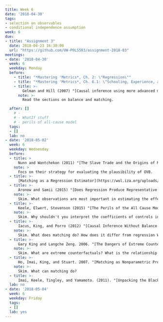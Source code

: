 ```yaml
---
title: Week 6
date: '2018-04-30'
tags:
- selection on observables
- conditional independence assumption
week: 6
due:
- title: "Assignment 3"
  date: 2018-04-23 16:30:00
  url: "https://github.com/UW-POLS503/assignment-2018-03"  
meetings:
- date: '2018-04-30'
  week: 6
  weekday: Monday
  before:
    - title: "*Mastering 'Metrics*, Ch. 2: \"Regression\""
    - title: "*Mastering 'Metrics*, Ch. 6.1: \"Schooling, Experience, and Earnings\""
    - title: >-
        Gelman and Hill (2007) "[Causal inference using more advanced models](http://www.stat.columbia.edu/~gelman/arm/chap10.pdf)", Chapter 10 in *Data Analysis Using Regression and Multilvel/Hierarchical Models*. 
      note: >-
        Read the sections on balance and matching.    

  after: []
    # - 
    # - WhatIf stuff
    # - perils of all-cause model
  tags:
  - []
  lab: no
- date: '2018-05-02'
  week: 6
  weekday: Wednesday
  before:
  - title: >
      Nunn and Wantchekon (2011) "[The Slave Trade and the Origins of Mistrust in Africa](https://dx.doi.org/10.1257/aer.101.7.3221)" *American Economic Review*.
    note: >
      Focs on their strategy for evaluating the plausibility of OVB.
  - title: >-
      [Matching as a Regression Estimator](https://wol.iza.org/uploads/articles/186/pdfs/matching-as-regression-estimator.pdf)
  - title: >-
      Aronow and Samii (2015) "[Does Regression Produce Representative Estimates of Causal Effects?](https://onlinelibrary.wiley.com/doi/abs/10.1111/ajps.12185)" *American Journal of Political Science*
    note: >-
      Skim. What observations are most important in estimating the effect of a coefficient? 
  - title: >-
      Keele, Elwert, Stevenson (2015) "[The Perils of the All Cause Model](https://csap.yale.edu/sites/default/files/files/keele.pdf)"
    note: >-
      Skim. Why shouldn't you interpret the coefficients of controls in a regression? 
  - title: >-
      Iacus, King, and Porro (2012) "[Causal Inference Without Balance Checking: Coarsened Exact Matching](http://j.mp/2nRpUHQ)." *Political Analysis*
    note: >-
      Skim. What does matching do? How does it differ from regression What is balance? 
  - title: >-
      Gary King and Langche Zeng. 2006. "[The Dangers of Extreme Counterfactuals](http://j.mp/2nyB0iZ)” *Political Analysis*
    note: >-
      Skim. What are extreme counterfactuals? What is the relationship between model specification and overlap?
  - title: >-
      Ho, Imai, King, and Stuart. 2007. "[Matching as Nonparametric Preprocessing for Reducing Model Dependence in Parametric Causal Inference]( http://j.mp/2oD70EE)" *Political Analysis*
    note: >-
      Skim. What can matching do? 
  - title: >-
      Imai, Keele, Tingley, and Yamamoto. (2011). "[Unpacking the Black Box of Causality: Learning about Causal Mechanisms from Experimental and Observational Studies](https://imai.princeton.edu/research/mediationP.html)'' *American Political Science Review*.
  lab: no
- date: '2018-05-04'
  week: 6
  weekday: Friday
  tags:
  - []
  lab: yes
---
```


